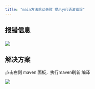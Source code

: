 ```yaml
---
title: "main方法启动失败 提示yml语法错误"
---
```


### 
## 报错信息
### ![](https://cdn.nlark.com/yuque/0/2020/png/283679/1605079257156-8eba1af2-6208-4f30-b9a1-1278b7f47671.png)
## 解决方案


点击右侧 maven 面板，执行maven刷新 编译

![](https://cdn.nlark.com/yuque/0/2020/png/283679/1605079311171-48477644-7777-48f7-b19f-07905ef067c4.png)

